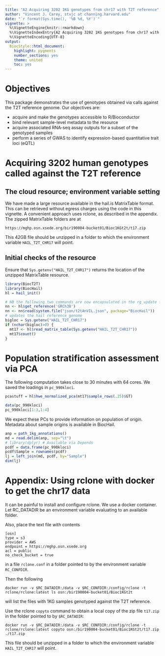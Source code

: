 ```yaml
---
title: "A2 Acquiring 3202 1KG genotypes from chr17 with T2T reference"
author: "Vincent J. Carey, stvjc at channing.harvard.edu"
date: "`r format(Sys.time(), '%B %d, %Y')`"
vignette: >
  %\VignetteEngine{knitr::rmarkdown}
  %\VignetteIndexEntry{A2 Acquiring 3202 1KG genotypes from chr17 with T2T reference}
  %\VignetteEncoding{UTF-8}
output:
  BiocStyle::html_document:
    highlight: pygments
    number_sections: yes
    theme: united
    toc: yes
---
```


# Objectives

This package demonstrates the use of genotypes obtained via calls
against the T2T reference genome.  Our objectives are:

- acquire and make the genotypes accessible to R/Bioconductor
- bind relevant sample-level metadata to the resource
- acquire associated RNA-seq assay outputs for a subset of the genotyped samples
- perform a series of GWAS to identify expression-based quantitative trait loci (eQTL)

# Acquiring 3202 human genotypes called against the T2T reference

## The cloud resource; environment variable setting

We have made a large resource
available in the hail.is MatrixTable format.  This can be retrieved
without egress charges using the code in this vignette.  A convenient
approach uses rclone, as described in the appendix.
The zipped MatrixTable folders are at

```
https://mghp.osn.xsede.org/bir190004-bucket01/Bioc1KGt2t/t17.zip
```

This 42GB file should be unzipped in a folder to which the environment variable `HAIL_T2T_CHR17` will
point.  

## Initial checks of the resource

Ensure that `Sys.getenv("HAIL_T2T_CHR17")` returns the location of the unzipped MatrixTable resource.

```r
library(BiocT2T)
library(BiocHail)
hl = hail_init()

# NB the following two commands are now encapsulated in the rg_update function
nn <- hl$get_reference('GRCh38')
nn <- nn$read(system.file("json/t2tAnVIL.json", package="BiocHail"))
# updates the hail reference genome
bigloc = Sys.getenv("HAIL_T2T_CHR17")
if (nchar(bigloc)>0) {
  mt17 <- hl$read_matrix_table(Sys.getenv("HAIL_T2T_CHR17"))
  mt17$count()
}
```

# Population stratification assessment via PCA


The following computation takes close to 30 minutes with
64 cores.  We saved the loadings in `pc_990kloci`.
```r
pcastuff = hl$hwe_normalized_pca(mt17$sample_rows(.25)$GT)
```
```r
data(pc_990kloci)
pc_990kloci[1:3,1:4]
```

We expect these PCs to provide information on population of origin.
Metadata about sample origins is available in BiocHail.

```r
anp = path_1kg_annotations()
md = read.delim(anp, sep="\t")
# library(dplyr) # Available via Depends
pcdf = data.frame(pc_990kloci)
pcdf$Sample = rownames(pcdf)
lj = left_join(md, pcdf, by="Sample")
dim(lj)
```




# Appendix: Using rclone with docker to get the chr17 data

It can be painful to install and configure rclone.  We use
a docker container.  Let RC_DATADIR be an environment variable
evaluating to an available folder.

Also, place the text file with contents
```
[osn]
type = s3
provider = AWS
endpoint = https://mghp.osn.xsede.org
acl = public
no_check_bucket = true
```
in a file `rclone.conf` in a folder pointed to by the environment
variable `RC_CONFDIR`.


Then the following

```
docker run -v $RC_DATADIR:/data -v $RC_CONFDIR:/config/rclone -t rclone/rclone:latest ls osn:/bir190004-bucket01/Bioc1KGt2t
```

will list the files with 1KG samples genotyped against the T2T reference.



Use the rclone `copyto` command to obtain a local copy of the zip file `t17.zip`
in the folder pointed to by `$RC_DATADIR`:

```
docker run -v $RC_DATADIR:/data -v $RC_CONFDIR:/config/rclone -t rclone/rclone:latest copyto osn:/bir190004-bucket01/Bioc1KGt2t/t17.zip ./t17.zip
```
This file should be unzipped in a folder to which the environment variable `HAIL_T2T_CHR17` will
point.

